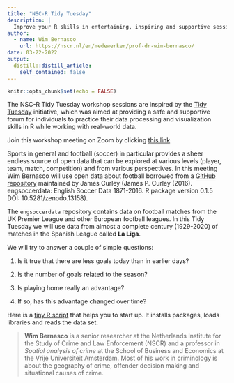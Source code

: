 ```yaml
---
title: "NSC-R Tidy Tuesday"
description: |
  Improve your R skills in entertaining, inspiring and supportive sessions moderated by your own colleagues.
author:
  - name: Wim Bernasco
    url: https://nscr.nl/en/medewerker/prof-dr-wim-bernasco/
date: 03-22-2022
output:
  distill::distill_article:
    self_contained: false
---
```



```r
knitr::opts_chunk$set(echo = FALSE)
```

The NSC-R Tidy Tuesday workshop sessions are inspired by the [Tidy Tuesday](https://www.tidytuesday.com/) initiative, which was aimed at providing a safe and supportive forum for individuals to practice their data processing and visualization skills in R while working with real-world data.

Join this workshop meeting on Zoom by clicking [this link](https://us02web.zoom.us/j/82014209706?pwd=WGdIY21XbFN3OStJSy94bElyMWhIZz09)

Sports in general and football (soccer) in particular provides a sheer endless source of open data that can be explored at various levels (player, team, match, competition) and from various perspectives. In this meeting Wim Bernasco will use open data about football borrowed from a [GitHub repository](https://github.com/jalapic/engsoccerdata)  maintained by James Curley (James P. Curley (2016). engsoccerdata: English Soccer Data 1871-2016. R package version 0.1.5 DOI: 10.5281/zenodo.13158).

The `engsoccerdata` repository contains data on football matches from the UK Premier League and other European football leagues. In this Tidy Tuesday we will use data from almost a complete century (1929-2020) of matches in the Spanish League called **La Liga**.

We will try to answer a couple of simple questions:

1. Is it true that there are less goals today than in earlier days?

2. Is the number of goals related to the season?

3. Is playing home really an advantage?

4. If so, has this advantage changed over time?

Here is a [tiny R script](https://github.com/bernasco/a_century_football_in_spain) that helps you to start up. It installs packages, loads libraries and reads the data set. 



> **Wim Bernasco** is a senior researcher at the Netherlands Institute for the Study of Crime and Law Enforcement (NSCR) and a professor in *Spatial analysis of crime* at the School of Business and Economics at the Vrije Universiteit Amsterdam. Most of his work in criminology is about the geography of crime, offender decision making and situational causes of crime.



